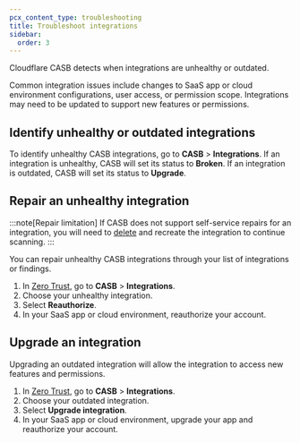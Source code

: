 ```yaml
---
pcx_content_type: troubleshooting
title: Troubleshoot integrations
sidebar:
  order: 3
---
```



Cloudflare CASB detects when integrations are unhealthy or outdated.

Common integration issues include changes to SaaS app or cloud environment configurations, user access, or permission scope. Integrations may need to be updated to support new features or permissions.

## Identify unhealthy or outdated integrations

To identify unhealthy CASB integrations, go to **CASB** > **Integrations**. If an integration is unhealthy, CASB will set its status to **Broken**. If an integration is outdated, CASB will set its status to **Upgrade**.

## Repair an unhealthy integration

:::note[Repair limitation]
If CASB does not support self-service repairs for an integration, you will need to [delete](/cloudflare-one/applications/casb/#delete-an-integration) and recreate the integration to continue scanning.
:::

You can repair unhealthy CASB integrations through your list of integrations or findings.

1. In [Zero Trust](https://one.dash.cloudflare.com/), go to **CASB** > **Integrations**.
2. Choose your unhealthy integration.
3. Select **Reauthorize**.
4. In your SaaS app or cloud environment, reauthorize your account.

## Upgrade an integration

Upgrading an outdated integration will allow the integration to access new features and permissions.

1. In [Zero Trust](https://one.dash.cloudflare.com/), go to **CASB** > **Integrations**.
2. Choose your outdated integration.
3. Select **Upgrade integration**.
4. In your SaaS app or cloud environment, upgrade your app and reauthorize your account.
